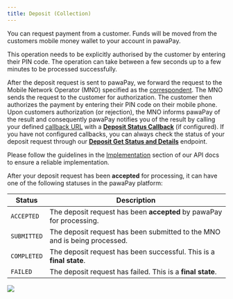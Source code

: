 ```yaml
---
title: Deposit (Collection)
---
```


You can request payment from a customer. Funds will be moved from the customers mobile money wallet to your account in pawaPay.

This operation needs to be explicitly authorised by the customer by entering their PIN code. 
The operation can take between a few seconds up to a few minutes to be processed successfully.

After the deposit request is sent to pawaPay, we forward the request to the Mobile Network Operator (MNO) specified as the [correspondent](#section/Using-the-API/Correspondents).
The MNO sends the request to the customer for authorization. 
The customer then authorizes the payment by entering their PIN code on their mobile phone. 
Upon customers authorization (or rejection), the MNO informs pawaPay of the result and consequently pawaPay notifies you of the result by calling your defined [callback URL](#section/Using-the-API/Callback-URLs) with a **[Deposit Status Callback](/#operation/depositWebhook)** (if configured). 
If you have not configured callbacks, you can always check the status of your deposit request through our **[Deposit Get Status and Details](/#operation/getDeposit)** endpoint.

<Info>Please follow the guidelines in the [Implementation](#section/Implementation) section of our API docs to ensure a reliable implementation.</Info>

After your deposit request has been **accepted** for processing, it can have one of the following statuses in the pawaPay platform:

Status | Description
-------|------------
`ACCEPTED` | The deposit request has been **accepted** by pawaPay for processing.
`SUBMITTED` | The deposit request has been submitted to the MNO and is being processed.
`COMPLETED` | The deposit request has been successful. This is a **final state**.
`FAILED` | The deposit request has failed. This is a **final state**.

<Frame>
    <img class="screenshot" src="/images/deposit_flow.jpg" />
</Frame>
